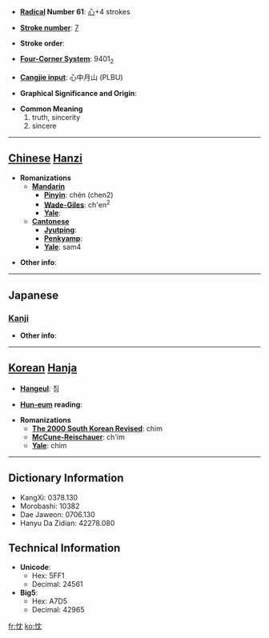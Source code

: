 * '''[[Wiktionary:Chinese radical index| Radical]] Number 61''': [[Wiktionary:Chinese radical index 心|心]]+4 strokes

* '''[[Wiktionary:Chinese total strokes index|Stroke number]]''': [[Wiktionary:Chinese total strokes index 7|7]]

* '''Stroke order''': 

* '''[[Wiktionary:Chinese four corner index|Four-Corner System]]''': 9401<sub>2</sub>

* '''[[Wiktionary:Chinese Cangjie index|Cangjie input]]''': 心中月山 (PLBU)

* '''Graphical Significance and Origin''': 

* '''Common Meaning'''
*#truth, sincerity
*# sincere


----

== [[Chinese]] [[Hanzi]] ==

* '''Romanizations'''
** '''[[Mandarin]]'''
*** '''[[Pinyin]]''': chén (chen2)
*** '''[[Wade-Giles]]''': ch'en<sup>2</sup>
*** '''[[Yale]]''': 
** '''[[Cantonese]]'''
*** '''[[Jyutping]]''':
*** '''[[Penkyamp]]''': 
*** '''[[Yale]]''': sam4

* '''Other info''': 

----

==Japanese==
===[[Kanji]]===
{{kanji|on readings=[[しん]] (shin)
|kun readings=[[まこと]] (makoto)
}}

* '''Other info''':  

----

== [[Korean]] [[Hanja]] ==

* '''[[Hangeul]]''': 침

* '''[[Hun-eum]] reading''': 

* '''Romanizations'''
** '''[[The 2000 South Korean Revised Romanization|The 2000 South Korean Revised]]''': chim
** '''[[McCune-Reischauer]]''': ch'im
** '''[[Yale]]''': chim

----

== Dictionary Information ==

* KangXi: 0378.130
* Morobashi: 10382
* Dae Jaweon: 0706.130
* Hanyu Da Zidian: 42278.080

== Technical Information ==

* '''Unicode''':
** Hex: 5FF1
** Decimal: 24561
* '''Big5''':
** Hex: A7D5
** Decimal: 42965

[[fr:忱]]
[[ko:忱]]
